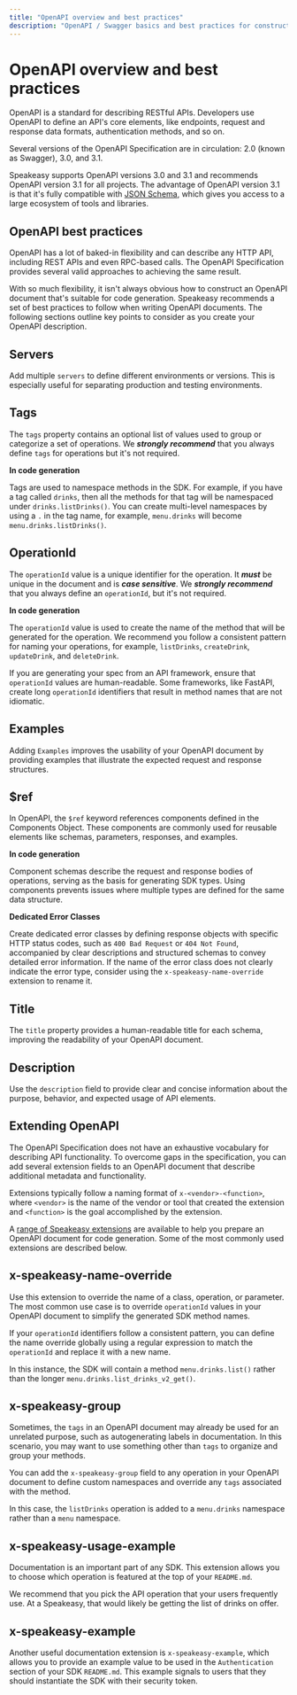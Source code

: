 ```yaml
---
title: "OpenAPI overview and best practices"
description: "OpenAPI / Swagger basics and best practices for constructing an OpenAPI document."
---
```


# OpenAPI overview and best practices

OpenAPI is a standard for describing RESTful APIs. Developers use OpenAPI to define an API's core elements, like endpoints, request and response data formats, authentication methods, and so on.

Several versions of the OpenAPI Specification are in circulation: 2.0 (known as Swagger), 3.0, and 3.1.

Speakeasy supports OpenAPI versions 3.0 and 3.1 and recommends OpenAPI version 3.1 for all projects. The advantage of OpenAPI version 3.1 is that it's fully compatible with [JSON Schema](https://json-schema.org/), which gives you access to a large ecosystem of tools and libraries.

## OpenAPI best practices

OpenAPI has a lot of baked-in flexibility and can describe any HTTP API, including REST APIs and even RPC-based calls. The OpenAPI Specification provides several valid approaches to achieving the same result.

With so much flexibility, it isn't always obvious how to construct an OpenAPI document that's suitable for code generation. Speakeasy recommends a set of best practices to follow when writing OpenAPI documents. The following sections outline key points to consider as you create your OpenAPI description.

<h2>Servers</h2>

Add multiple `servers` to define different environments or versions. This is especially useful for separating production and testing environments.

<h2>Tags</h2>

The `tags` property contains an optional list of values used to group or categorize a set of operations. We **_strongly recommend_** that you always define `tags` for operations but it's not required.

**In code generation**

Tags are used to namespace methods in the SDK. For example, if you have a tag called `drinks`, then all the methods for that tag will be namespaced under `drinks.listDrinks()`. You can create multi-level namespaces by using a `.` in the tag name, for example, `menu.drinks` will become `menu.drinks.listDrinks()`.

<h2>OperationId</h2>

The `operationId` value is a unique identifier for the operation. It **_must_** be unique in the document and is **_case sensitive_**. We **_strongly recommend_** that you always define an `operationId`, but it's not required.

**In code generation**

The `operationId` value is used to create the name of the method that will be generated for the operation. We recommend you follow a consistent pattern for naming your operations, for example, `listDrinks`, `createDrink`, `updateDrink`, and `deleteDrink`.

If you are generating your spec from an API framework, ensure that `operationId` values are human-readable. Some frameworks, like FastAPI, create long `operationId` identifiers that result in method names that are not idiomatic.

<h2>Examples</h2>

Adding `Examples` improves the usability of your OpenAPI document by providing examples that illustrate the expected request and response structures.

<h2>$ref</h2>

In OpenAPI, the `$ref` keyword references components defined in the Components Object. These components are commonly used for reusable elements like schemas, parameters, responses, and examples.

**In code generation**

Component schemas describe the request and response bodies of operations, serving as the basis for generating SDK types. Using components prevents issues where multiple types are defined for the same data structure.

**Dedicated Error Classes**

Create dedicated error classes by defining response objects with specific HTTP status codes, such as `400 Bad Request` or `404 Not Found`, accompanied by clear descriptions and structured schemas to convey detailed error information.
If the name of the error class does not clearly indicate the error type, consider using the `x-speakeasy-name-override` extension to rename it.

<h2>Title</h2>

The `title` property provides a human-readable title for each schema, improving the readability of your OpenAPI document.

<h2>Description</h2>

Use the `description` field to provide clear and concise information about the purpose, behavior, and expected usage of API elements.

## Extending OpenAPI

The OpenAPI Specification does not have an exhaustive vocabulary for describing API functionality. To overcome gaps in the specification, you can add several extension fields to an OpenAPI document that describe additional metadata and functionality.

Extensions typically follow a naming format of `x-<vendor>-<function>`, where `<vendor>` is the name of the vendor or tool that created the extension and `<function>` is the goal accomplished by the extension.

A [range of Speakeasy extensions](/docs/customize-sdks/) are available to help you prepare an OpenAPI document for code generation. Some of the most commonly used extensions are described below.

<h2>x-speakeasy-name-override</h2>

Use this extension to override the name of a class, operation, or parameter. The most common use case is to override `operationId` values in your OpenAPI document to simplify the generated SDK method names.

If your `operationId` identifiers follow a consistent pattern, you can define the name override globally using a regular expression to match the `operationId` and replace it with a new name.

In this instance, the SDK will contain a method `menu.drinks.list()` rather than the longer `menu.drinks.list_drinks_v2_get()`.

<h2>x-speakeasy-group</h2>

Sometimes, the `tags` in an OpenAPI document may already be used for an unrelated purpose, such as autogenerating labels in documentation. In this scenario, you may want to use something other than `tags` to organize and group your methods.

You can add the `x-speakeasy-group` field to any operation in your OpenAPI document to define custom namespaces and override any `tags` associated with the method.

In this case, the `listDrinks` operation is added to a `menu.drinks` namespace rather than a `menu` namespace.

<h2>x-speakeasy-usage-example</h2>

Documentation is an important part of any SDK. This extension allows you to choose which operation is featured at the top of your `README.md`.

We recommend that you pick the API operation that your users frequently use. At a Speakeasy, that would likely be getting the list of drinks on offer.

<h2>x-speakeasy-example</h2>

Another useful documentation extension is `x-speakeasy-example`, which allows you to provide an example value to be used in the `Authentication` section of your SDK `README.md`. This example signals to users that they should instantiate the SDK with their security token.